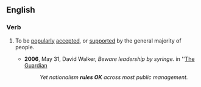 ==English==

===Verb===
{{en-verb|head=[[rule]] [[OK]]|rules OK|ruling OK|ruled OK}}

# {{context|idiomatic|British|informal|lang=en}} To be [[popularly]] [[accepted]], or [[supported]] by the general majority of people.
#* '''2006''', May 31, David Walker, ''Beware leadership by syringe.'' in ''[[w:The Guardian|The Guardian]]
#*: ''Yet nationalism '''rules OK''' across most public management.''